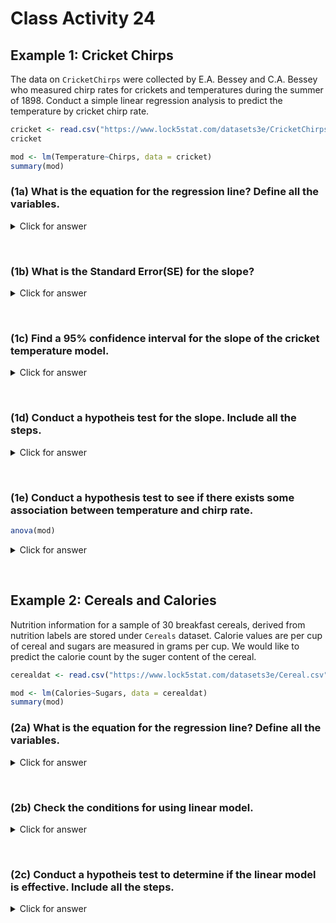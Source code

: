 # Class Activity 24



## Example 1: Cricket Chirps

The data on `CricketChirps` were collected by E.A. Bessey and C.A. Bessey who measured chirp rates for crickets and temperatures during the summer of 1898. Conduct a simple linear regression analysis to predict the temperature by cricket chirp rate.


```r
cricket <- read.csv("https://www.lock5stat.com/datasets3e/CricketChirps.csv")
cricket
```


```r
mod <- lm(Temperature~Chirps, data = cricket)
summary(mod)
```

### (1a) What is the equation for the regression line? Define all the variables.

<details>
<summary><red>Click for answer</red></summary>

*Answer:* The equation for the regression line is $\widehat{\text { Temp }}=37.7+0.23 \text{Chirps}$, where `chirps` is the cricket chirp rate and `Temp` is the temperature.
</details>
<br>



### (1b) What is the Standard Error(SE) for the slope?

<details>
<summary><red>Click for answer</red></summary>

*Answer:* The standard error of the slope is 0.01423.
</details>
<br>

### (1c) Find a 95% confidence interval for the slope of the cricket temperature model.

<details>
<summary><red>Click for answer</red></summary>

*Answer:* The 95% confidence interval for the slope is given by $b_1 \pm t^* \cdot S E$. It can be calculated as 


$$0.23067 \pm 2.57\cdot 0.01423 = (0.1940,0.2672).$$

```r
0.23067 + c(-1,1)* qt(0.975, df = 5)* 0.01423
```
</details>
<br>


### (1d) Conduct a hypotheis test for the slope. Include all the steps. 

<details>
<summary><red>Click for answer</red></summary>

*Answer:* The hypotheses are:

\begin{align*}
H_0 :& \beta_1 = 0 \\
H_a :& \beta_1 \neq 0
\end{align*}

```r
plot(cricket$Chirps, cricket$Temperature, type = "p", pch = 19)
abline(mod)
```


The conditions for the slope inference are linearity, normality, constant variability, and independence of the residuals. These can be verified based on the residual and QQ-plot. Based on the residual plot, these residuals are randomly scattered around 0, without any patterns and with constant vertical spread. The individual observations are independent as each cricket are different from one another.

```r
# Residual plot
plot(mod, which = 1)
```


```r
# QQ plot
plot(mod, which = 2)
```

So, based on the summary output, the test statistics for the slope test is given by

\begin{align*}
t=\frac{b_{1}}{S E} = \frac{0.23067 }{0.01423} = 16.21
\end{align*}

The p-value corresponding to the above t-value based on t-distribution with $n-2 = 7-2 = 5$ degrees of freedom is given as $0.00000163$ from the coefficients table, or as seen below:

```r
2*(1-pt(16.21, df = 5))
```


So, we reject the null at the significance level of 0.05 and conclude that there is significant evidence that the population slope parameter is different from 0.

</details>
<br>

### (1e) Conduct a hypothesis test to see if there exists some association between temperature and chirp rate.

```r
anova(mod)
```

<details>
<summary><red>Click for answer</red></summary>

*Answer:*

The hypotheses can be written as:

\begin{align*}
H_0 :& \rho = 0 \\
H_a :& \rho \neq 0
\end{align*}

The conditions for this test are the same as before. So, we assume the conditions are met.

\begin{align*}
t & =\frac{\text { statistic -null }}{S E}=\frac{r-0}{\sqrt{\frac{1-r^{2}}{n-2}}} = =\frac{r}{\frac{\sqrt{1-r^{2}}}{\sqrt{n-2}}}\\
&=\left(\frac{r \sqrt{n-2}}{\sqrt{1-r^{2}}}\right)\\
&=\frac{0.99062 \sqrt{7-2}}{\sqrt{1-0.99062^{2}}}=16.21
\end{align*}


The test statistics is exactly the same as before. So, both of these tests are equivalent and we arrive at the same conclusion as before. If the slope corresponding to the change in mean chirp rate for unit increase in temperature is significantly different from 0, then there is also a significant association between the chirp rate and the temperature. 

</details>
<br>

## Example 2: Cereals and Calories

Nutrition information for a sample of 30 breakfast cereals, derived from nutrition labels are stored under `Cereals` dataset. Calorie values are per cup of cereal and sugars are measured in grams per cup. We would like to predict the calorie count by the suger content of the cereal.

```r
cerealdat <- read.csv("https://www.lock5stat.com/datasets3e/Cereal.csv")
```

```r
mod <- lm(Calories~Sugars, data = cerealdat)
summary(mod)
```

### (2a) What is the equation for the regression line? Define all the variables.

<details>
<summary><red>Click for answer</red></summary>

*Answer:* $$\widehat{Calorie} = 88.92 + 4.31 \cdot \text{Sugar}$$

</details>
<br>

### (2b) Check the conditions for using linear model.

<details>
<summary><red>Click for answer</red></summary>

*Answer:* The assumptions for using linear model seem to have met based on the residual plot and qq-plot.


```r
plot(cerealdat$Sugars, cerealdat$Calories, type = "p", pch = 19)
abline(mod)
```

```r
plot(mod, which = 1)
```

```r
plot(mod, which = 2)
```

</details>
<br>

### (2c) Conduct a hypotheis test to determine if the linear model is effective. Include all the steps.

<details>
<summary><red>Click for answer</red></summary>

*Answer:*

```r
anova(mod)
```


\begin{align*}
t=\frac{b_{1}}{S E} = \frac{4.3103 }{0.9269} = 4.650
\end{align*}

The p-value corresponding to the above t-value based on t-distribution with $n-2 = 30-2 = 28$ degrees of freedom is given as $0.00000725$ from the coefficients table, or as seen below:

```r
2*(1-pt(4.650, df = 28))
```


So, we reject the null at the significance level of 0.05 and conclude that there is significant evidence that the population slope parameter is different from 0.

</details>
<br>
